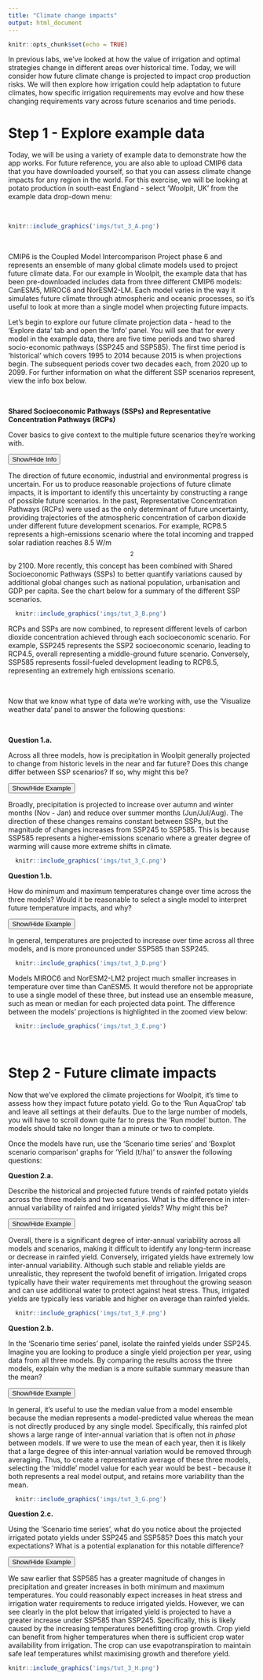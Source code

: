 ```yaml
---
title: "Climate change impacts"
output: html_document
---
```


```r
knitr::opts_chunk$set(echo = TRUE)
```

In previous labs, we've looked at how the value of irrigation and optimal strategies change in different areas over historical time. Today, we will consider how future climate change is projected to impact crop production risks. We will then explore how irrigation could help adaptation to future climates, how specific irrigation requirements may evolve and how these changing requirements vary across future scenarios and time periods. 

# Step 1 - Explore example data
Today, we will be using a variety of example data to demonstrate how the app works. For future reference, you are also able to upload CMIP6 data that you have downloaded yourself, so that you can assess climate change impacts for any region in the world. For this exercise, we will be looking at potato production in south-east England - select 'Woolpit, UK' from the example data drop-down menu:

\

```r
knitr::include_graphics('imgs/tut_3_A.png')
```

\

CMIP6 is the Coupled Model Intercomparison Project phase 6 and represents an ensemble of many global climate models used to project future climate data. For our example in Woolpit, the example data that has been pre-downloaded includes data from three different CMIP6 models: CanESM5, MIROC6 and NorESM2-LM. Each model varies in the way it simulates future climate through atmospheric and oceanic processes, so it's useful to look at more than a single model when projecting future impacts.

Let's begin to explore our future climate projection data - head to the 'Explore data' tab and open the 'Info' panel. You will see that for every model in the example data, there are five time periods and two shared socio-economic pathways (SSP245 and SSP585). The first time period is 'historical' which covers 1995 to 2014 because 2015 is when projections begin. The subsequent periods cover two decades each, from 2020 up to 2099. For further information on what the different SSP scenarios represent, view the info box below.

\

:::: {.infobox .info data-latex="{info}"}
**Shared Socioeconomic Pathways (SSPs) and Representative Concentration Pathways (RCPs)**

Cover basics to give context to the multiple future scenarios they're working with.

<button class="btn btn-primary" data-toggle="collapse" data-target="#Block1"> Show/Hide Info </button>  
  <div id="Block1" class="collapse">  
    
  The direction of future economic, industrial and environmental progress is uncertain. For us to produce reasonable projections of future climate impacts, it is important to identify this uncertainty by constructing a range of possible future scenarios. In the past, Representative Concentration Pathways (RCPs) were used as the only determinant of future uncertainty, providing trajectories of the atmospheric concentration of carbon dioxide under different future development scenarios. For example, RCP8.5 represents a high-emissions scenario where the total incoming and trapped solar radiation reaches 8.5 W/m$$^2$$ by 2100. More recently, this concept has been combined with Shared Socioeconomic Pathways (SSPs) to better quantify variations caused by additional global changes such as national population, urbanisation and GDP per capita. See the chart below for a summary of the different SSP scenarios.
  
  ```r
    knitr::include_graphics('imgs/tut_3_B.png')
  ```
  
  RCPs and SSPs are now combined, to represent different levels of carbon dioxide concentration achieved through each socioeconomic scenario. For example, SSP245 represents the SSP2 socioeconomic scenario, leading to RCP4.5, overall representing a middle-ground future scenario. Conversely, SSP585 represents fossil-fueled development leading to RCP8.5, representing an extremely high emissions scenario.

  </div>

::::

\

Now that we know what type of data we're working with, use the 'Visualize weather data' panel to answer the following questions:

\

:::: {.whitebox .question data-latex="{question}"}
**Question 1.a.**

Across all three models, how is precipitation in Woolpit generally projected to change from historic levels in the near and far future? Does this change differ between SSP scenarios? If so, why might this be?

<button class="btn btn-primary" data-toggle="collapse" data-target="#Block2"> Show/Hide Example </button>  
  <div id="Block2" class="collapse">  
  
  Broadly, precipitation is projected to increase over autumn and winter months (Nov - Jan) and reduce over summer months (Jun/Jul/Aug). The direction of these changes remains constant between SSPs, but the magnitude of changes increases from SSP245 to SSP585. This is because SSP585 represents a higher-emissions scenario where a greater degree of warming will cause more extreme shifts in climate. 
    
  ```r
    knitr::include_graphics('imgs/tut_3_C.png')
  ```
  
  </div>

::::

:::: {.whitebox .question data-latex="{question}"}
**Question 1.b.**

How do minimum and maximum temperatures change over time across the three models? Would it be reasonable to select a single model to interpret future temperature impacts, and why?

<button class="btn btn-primary" data-toggle="collapse" data-target="#Block3"> Show/Hide Example </button>  
  <div id="Block3" class="collapse">  
  
  In general, temperatures are projected to increase over time across all three models, and is more pronounced under SSP585 than SSP245.
    
  ```r
    knitr::include_graphics('imgs/tut_3_D.png')
  ```
    
   Models MIROC6 and NorESM2-LM2 project much smaller increases in temperature over time than CanESM5. It would therefore not be appropriate to use a single model of these three, but instead use an ensemble measure, such as mean or median for each projected data point. The difference between the models' projections is highlighted in the zoomed view below:
   
  ```r
    knitr::include_graphics('imgs/tut_3_E.png')
  ```
   
  
  </div>

::::

\

# Step 2 - Future climate impacts

Now that we've explored the climate projections for Woolpit, it's time to assess how they impact future potato yield. Go to the 'Run AquaCrop' tab and leave all settings at their defaults. Due to the large number of models, you will have to scroll down quite far to press the 'Run model' button. The models should take no longer than a minute or two to complete.

Once the models have run, use the 'Scenario time series' and 'Boxplot scenario comparison' graphs for 'Yield (t/ha)' to answer the following questions:

:::: {.whitebox .question data-latex="{question}"}
**Question 2.a.**

Describe the historical and projected future trends of rainfed potato yields across the three models and two scenarios. What is the difference in inter-annual variability of rainfed and irrigated yields? Why might this be? 

<button class="btn btn-primary" data-toggle="collapse" data-target="#Block4"> Show/Hide Example </button>  
  <div id="Block4" class="collapse">  
  
  Overall, there is a significant degree of inter-annual variability across all models and scenarios, making it difficult to identify any long-term increase or decrease in rainfed yield. Conversely, irrigated yields have extremely low inter-annual variability. Although such stable and reliable yields are unrealistic, they represent the twofold benefit of irrigation. Irrigated crops typically have their water requirements met throughout the growing season and can use additional water to protect against heat stress. Thus, irrigated yields are typically less variable and higher on average than rainfed yields.
    
  ```r
    knitr::include_graphics('imgs/tut_3_F.png')
  ```
  
  </div>

::::

:::: {.whitebox .question data-latex="{question}"}
**Question 2.b.**

In the 'Scenario time series' panel, isolate the rainfed yields under SSP245. Imagine you are looking to produce a single yield projection per year, using data from all three models. By comparing the results across the three models, explain why the median is a more suitable summary measure than the mean?

<button class="btn btn-primary" data-toggle="collapse" data-target="#Block5"> Show/Hide Example </button>  
  <div id="Block5" class="collapse">  
  
  In general, it's useful to use the median value from a model ensemble because the median represents a model-predicted value whereas the mean is not directly produced by any single model. Specifically, this rainfed plot shows a large range of inter-annual variation that is often not *in phase* between models. If we were to use the mean of each year, then it is likely that a large degree of this inter-annual variation would be removed through averaging. Thus, to create a representative average of these three models, selecting the 'middle' model value for each year would be best - because it both represents a real model output, and retains more variability than the mean.
    
  ```r
    knitr::include_graphics('imgs/tut_3_G.png')
  ```
  
  </div>

::::

:::: {.whitebox .question data-latex="{question}"}
**Question 2.c.**

Using the 'Scenario time series', what do you notice about the projected irrigated potato yields under SSP245 and SSP585? Does this match your expectations? What is a potential explanation for this notable difference?

<button class="btn btn-primary" data-toggle="collapse" data-target="#Block6"> Show/Hide Example </button>  
  <div id="Block6" class="collapse">  
  
  We saw earlier that SSP585 has a greater magnitude of changes in precipitation and greater increases in both minimum and maximum temperatures. You could reasonably expect increases in heat stress and irrigation water requirements to reduce irrigated yields. However, we can see clearly in the plot below that irrigated yield is projected to have a greater increase under SSP585 than SSP245. Specifically, this is likely caused by the increasing temperatures benefitting crop growth. Crop yield can benefit from higher temperatures when there is sufficient crop water availability from irrigation. The crop can use evapotranspiration to maintain safe leaf temperatures whilst maximising growth and therefore yield.
    
  ```r
  knitr::include_graphics('imgs/tut_3_H.png')
  ```
  
  </div>

::::
<!-- By looking at the boxplot alone, you may think that SSP585 irrigated yield has a greater degree of inter-annual variability than SSP245. However, this is a representation of a greater increase in yield for SSP585 than SSP245 over a long time period (2020-2099).  -->
